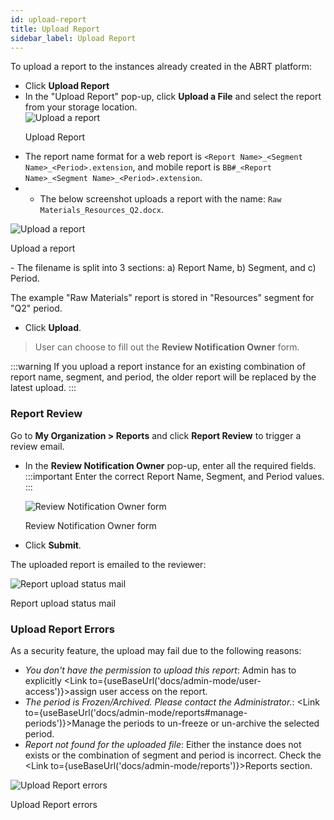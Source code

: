 ```yaml
---
id: upload-report
title: Upload Report
sidebar_label: Upload Report
---
```



To upload a report to the instances already created in the ABRT platform:
* Click **Upload Report**
* In the "Upload Report" pop-up, click **Upload a File** and select the report from your storage location.
  <div class="center">
    <Zoom>
      <img
        alt="Upload a report"
        src={useBaseUrl("admin/upload-report.png")}
      />
    </Zoom>
    <p>Upload Report</p>
  </div>

 - The report name format for a web report is `<Report Name>_<Segment Name>_<Period>.extension`, and mobile report is `BB#_<Report Name>_<Segment Name>_<Period>.extension`.
 - 
   - The below screenshot uploads a report with the name: `Raw Materials_Resources_Q2.docx`.

  <div class="center">
    <Zoom>
      <img
        alt="Upload a report"
        src={useBaseUrl("admin/upload-report-classify.png")}
      />
    </Zoom>
    <p>Upload a report</p>
  </div>
 - The filename is split into 3 sections: a) Report Name, b) Segment, and c) Period.

The example "Raw Materials" report is stored in "Resources" segment for "Q2" period.
- Click **Upload**.

> User can choose to fill out the **Review Notification Owner** form.

:::warning
If you upload a report instance for an existing combination of report name, segment, and period, the older report will be replaced by the latest upload.
:::

### Report Review

Go to **My Organization > Reports** and click **Report Review** to trigger a review email.

- In the **Review Notification Owner** pop-up, enter all the required fields.
:::important
Enter the correct Report Name, Segment, and Period values.
:::

  <div class="center">
    <Zoom>
      <img
        alt="Review Notification Owner form"
        src={useBaseUrl("admin/review-notification.png")}
      />
    </Zoom>
    <p>Review Notification Owner form</p>
  </div>
- Click **Submit**.

The uploaded report is emailed to the reviewer: 
  <div class="center">
    <Zoom>
      <img
        alt="Report upload status mail"
        src={useBaseUrl("admin/review-mail.png")}
      />
    </Zoom>
    <p>Report upload status mail</p>
  </div>

### Upload Report Errors

As a security feature, the upload may fail due to the following reasons:
* <i id="error">You don't have the permission to upload this report</i>: Admin has to explicitly <Link to={useBaseUrl('docs/admin-mode/user-access')}>assign user access on the report</Link>.
* <i id="error">The period is Frozen/Archived. Please contact the Administrator.</i>: <Link to={useBaseUrl('docs/admin-mode/reports#manage-periods')}>Manage the periods</Link> to un-freeze or un-archive the selected period.
* <i id="error">Report not found for the uploaded file</i>: Either the instance does not exists or the combination of segment and period is incorrect. Check the <Link to={useBaseUrl('docs/admin-mode/reports')}>Reports</Link> section.

<div class="center">
  <Zoom>
     <img
        alt="Upload Report errors"
        src={useBaseUrl("admin/report-upload-errors.png")}
      />
  </Zoom>
  <p>Upload Report errors</p>
</div>



